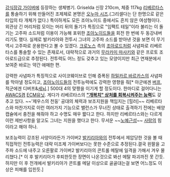 [[강식장갑 가이버]]에 등장하는 생체병기. Griselda
신장 210cm, 체중 117kg
[[리베르타스]]를 통솔하기 위해 만들어진 조제체로 본명은 [[오누마 시즈]].(그리셀다는 단 한명으로 같은 타입의 타 개체가 없다.) 특이하게도 모든 조아노이드 중에서도 흔치 않은 여성형이다. 외관상 긴 머리처럼 모이는 머리 뒤의 돌기가 특징으로 "임팩트 테일"이라 불리는 이 돌기는 고주파 소드처럼 이용이 가능해 포위한 [[조아노이드]]들을 회전 한 번에 두 동강내버리기도 했다. 실제로 발키리아와 전투시 그녀의 고주파 소드를 받아낸 것을 보면 이 무기 역시 고주파로 운용한다고 볼 수 있겠다.
[[크로노스]] 측의 [[조아로드]]처럼 사념파로 리베르타스를 통솔할 수 있는 존재로서, 대략적으로 과거의 [[무라카미 마사키]]와 같은 프로토 조아로드급으로 추정된다. 전투력도 어느 정도 갖추고 있는 모양이지만 최근 연재분에서 보여준 바로는 약간 애매한 편.

강력한 사념파가 특징적으로 사이코웨이브로 인해 증폭된 [[하밀카르 바르카스]]의 사념파를 막아낼 정도이고, [[조아노이드]]들의 전투능력에도 강력한 영향을 줘[* 아군에겐 [[버프]], 적군에겐 디버프&[[세뇌]].] 500대 4의 맞짱을 이기게 할 정도이다. 한마디로 걸어다니는 [[AWACS]]겸 [[ECM]]유닛. 게다가 리베르타스의 '''[["개복치" 상처를 회복시켜주는 능력]]'''도 갖추고 있다. ~~'제우스의 천둥' 공대의 체력과 보조지원을 책임지는 [힐러]~~
리베르타스와 마찬가지로 이런 여러가지 기능으로 밸런스가 무너진 상태로 출격하기 전에는 배양캡슐에서 충전을 해줘야 하고 수명도 매우 짧다고 한다. 하지만 리베르타스와는 다르게 이런 제반사항을 알고도 그녀는 지원을 했다고 한다. 무서운 ~~[[노예근성]]~~ [[사랑]]의 힘이라고 해야 하나.

보조능력이 강조된 사양이라든가 가이버2 [[발키리아]]와의 전투에서 제압당한 것을 볼 때 직접적인 전투능력은 대략 미조제 가이버보다는 못한 수준으로 추정된다.결국 왼팔을 고주파 소드에 내주고 오른팔로 가이버2 발키리아의 콘트롤 메탈에 일격을 가해서 겨우 물리쳤다.[* 이 후 발키리아가 후퇴한듯한 장면이 나온것으로 봐선 메탈 파괴까진 못 간듯.하지만 이 후 전개에서 발키리아가 콘트롤 메달 이상으로 골골대는걸 보면 어느정도 이상은 피해를 입힌듯.] 
